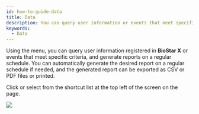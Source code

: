 ```yaml
---
id: how-to-guide-data
title: Data
description: You can query user information or events that meet specific criteria, and generate reports on a regular schedule.
keywords:
  - Data
---
```


Using the <Cmd sid='shell.header.data' /> menu, you can query user information registered in **BioStar X** or events that meet specific criteria, and generate reports on a regular schedule. You can automatically generate the desired report on a regular schedule if needed, and the generated report can be exported as CSV or PDF files or printed.

Click <Cmd sid='shell.header.data' /> or select <Cmd sid='shell.header.data' /> from the shortcut list at the top left of the screen on the <Cmd sid='shell.header.launcher' /> page.

<Image src='/img/biostarx-data-main.png' />

<Overview />
